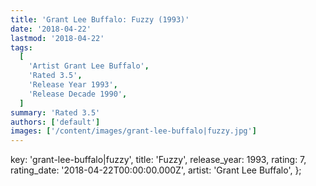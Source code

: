 ```yaml
---
title: 'Grant Lee Buffalo: Fuzzy (1993)'
date: '2018-04-22'
lastmod: '2018-04-22'
tags:
  [
    'Artist Grant Lee Buffalo',
    'Rated 3.5',
    'Release Year 1993',
    'Release Decade 1990',
  ]
summary: 'Rated 3.5'
authors: ['default']
images: ['/content/images/grant-lee-buffalo|fuzzy.jpg']
---
```


  key: 'grant-lee-buffalo|fuzzy',
  title: 'Fuzzy',
  release_year: 1993,
  rating: 7,
  rating_date: '2018-04-22T00:00:00.000Z',
  artist: 'Grant Lee Buffalo',
};

<MusicRating data={data} />
